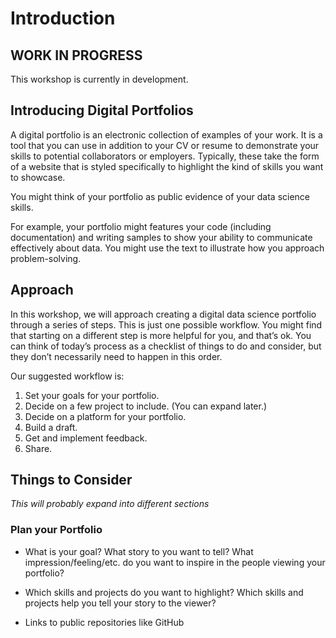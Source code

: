 # Introduction

## WORK IN PROGRESS
This workshop is currently in development. 

## Introducing Digital Portfolios

A digital portfolio is an electronic collection of examples of your work. It is a tool that you can use in addition to your CV or resume to demonstrate your skills to potential collaborators or employers. Typically, these take the form of a website that is styled specifically to highlight the kind of skills you want to showcase.

You might think of your portfolio as public evidence of your data science skills.

For example, your portfolio might features your code (including documentation) and writing samples to show your ability to communicate effectively about data. You might use the text to illustrate how you approach problem-solving. 

## Approach

In this workshop, we will approach creating a digital data science portfolio through a series of steps. This is just one possible workflow. You might find that starting on a different step is more helpful for you, and that's ok. You can think of today's process as a checklist of things to do and consider, but they don't necessarily need to happen in this order.

Our suggested workflow is:

1. Set your goals for your portfolio.
2. Decide on a few project to include. (You can expand later.)
3. Decide on a platform for your portfolio.
4. Build a draft.
5. Get and implement feedback.
6. Share.



## Things to Consider

*This will probably expand into different sections*

### Plan your Portfolio
* What is your goal? What story to you want to tell? What impression/feeling/etc. do you want to inspire in the people viewing your portfolio?
* Which skills and projects do you want to highlight? Which skills and projects help you tell your story to the viewer?

* Links to public repositories like GitHub



